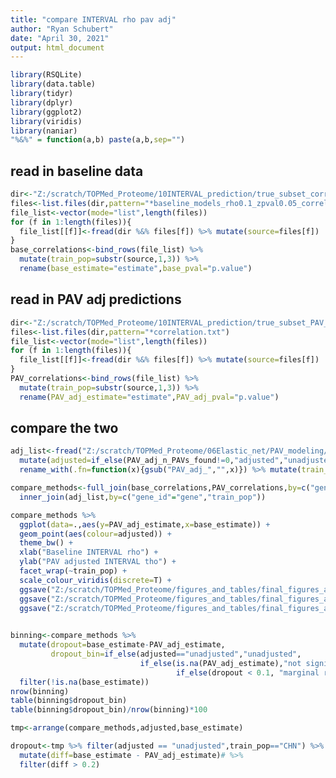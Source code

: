 ---
title: "compare INTERVAL rho pav adj"
author: "Ryan Schubert"
date: "April 30, 2021"
output: html_document
---

```{r setup, include=FALSE}
library(RSQLite)
library(data.table)
library(tidyr)
library(dplyr)
library(ggplot2)
library(viridis)
library(naniar)
"%&%" = function(a,b) paste(a,b,sep="")
```

## read in baseline data

```{r}
dir<-"Z:/scratch/TOPMed_Proteome/10INTERVAL_prediction/true_subset_correlations/"
files<-list.files(dir,pattern="*baseline_models_rho0.1_zpval0.05_correlation.txt")
file_list<-vector(mode="list",length(files))
for (f in 1:length(files)){
  file_list[[f]]<-fread(dir %&% files[f]) %>% mutate(source=files[f])
}
base_correlations<-bind_rows(file_list) %>% 
  mutate(train_pop=substr(source,1,3)) %>%
  rename(base_estimate="estimate",base_pval="p.value")
```


## read in PAV adj predictions

```{r}
dir<-"Z:/scratch/TOPMed_Proteome/10INTERVAL_prediction/true_subset_PAV_adj_correlations/"
files<-list.files(dir,pattern="*correlation.txt")
file_list<-vector(mode="list",length(files))
for (f in 1:length(files)){
  file_list[[f]]<-fread(dir %&% files[f]) %>% mutate(source=files[f])
}
PAV_correlations<-bind_rows(file_list) %>% 
  mutate(train_pop=substr(source,1,3)) %>%
  rename(PAV_adj_estimate="estimate",PAV_adj_pval="p.value")

```

## compare the two

```{r}
adj_list<-fread("Z:/scratch/TOPMed_Proteome/06Elastic_net/PAV_modeling/adj_protein_list.csv") %>% 
  mutate(adjusted=if_else(PAV_adj_n_PAVs_found!=0,"adjusted","unadjusted"), PAV_adj_gene=gsub("\\.[0-9]+","",PAV_adj_gene)) %>%
  rename_with(.fn=function(x){gsub("PAV_adj_","",x)}) %>% mutate(train_pop=if_else(train_pop=="CAU","EUR",train_pop))

compare_methods<-full_join(base_correlations,PAV_correlations,by=c("gene_id","train_pop")) %>%
  inner_join(adj_list,by=c("gene_id"="gene","train_pop"))

compare_methods %>%
  ggplot(data=.,aes(y=PAV_adj_estimate,x=base_estimate)) +
  geom_point(aes(colour=adjusted)) +
  theme_bw() +
  xlab("Baseline INTERVAL rho") +
  ylab("PAV adjusted INTERVAL tho") +
  facet_wrap(~train_pop) +
  scale_colour_viridis(discrete=T) +
  ggsave("Z:/scratch/TOPMed_Proteome/figures_and_tables/final_figures_and_tables/figures_and_tables/supplemental_INTERVAL_rho_PAV_adj_scatter.png",dpi=500,height=7,width=7) +
  ggsave("Z:/scratch/TOPMed_Proteome/figures_and_tables/final_figures_and_tables/figures_and_tables/supplemental_INTERVAL_rho_PAV_adj_scatter.pdf",dpi=500,height=7,width=7) +
  ggsave("Z:/scratch/TOPMed_Proteome/figures_and_tables/final_figures_and_tables/figures_and_tables/supplemental_INTERVAL_rho_PAV_adj_scatter.tiff",dpi=500,height=7,width=7) 

  
binning<-compare_methods %>% 
  mutate(dropout=base_estimate-PAV_adj_estimate,
         dropout_bin=if_else(adjusted=="unadjusted","unadjusted",
                             if_else(is.na(PAV_adj_estimate),"not significant",
                                     if_else(dropout < 0.1, "marginal reduction","large reduction")))) %>%
  filter(!is.na(base_estimate))
nrow(binning)
table(binning$dropout_bin)
table(binning$dropout_bin)/nrow(binning)*100
```
```{r}
tmp<-arrange(compare_methods,adjusted,base_estimate) 

dropout<-tmp %>% filter(adjusted == "unadjusted",train_pop=="CHN") %>%
  mutate(diff=base_estimate - PAV_adj_estimate)# %>%
  filter(diff > 0.2)
  
  
```